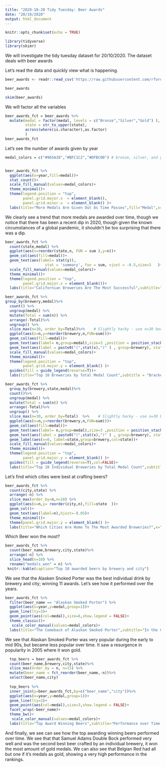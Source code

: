 ```yaml
---
title: "2020-10-20 Tidy Tuesday: Beer Awards"
date: "20/10/2020"
output: html_document
---
```


```r
knitr::opts_chunk$set(echo = TRUE)
```

```r
library(tidyverse)
library(skimr)
```

We will investigate the tidy tuesday dataset for 20/10/2020. The dataset deals with beer awards

Let's read the data and quickly view what is happening.

```r
beer_awards <- readr::read_csv('https://raw.githubusercontent.com/rfordatascience/tidytuesday/master/data/2020/2020-10-20/beer_awards.csv')
```


```r
beer_awards
```

```r
skim(beer_awards)
```
We will factor all the variables

```r
beer_awards_fct = beer_awards %>%
  mutate(medal = factor(medal, levels = c("Bronze","Silver","Gold") ),
         state = str_to_upper(state),
         across(where(is.character),as.factor)
         )
beer_awards_fct
```

Let's see the number of awards given by year

```r
medal_colors = c("#965A38","#BFC1C2","#DFBC00") # bronze, silver, and gold


beer_awards_fct %>%
  ggplot(aes(x=year,fill=medal))+
  stat_count()+
  scale_fill_manual(values=medal_colors)+
  theme_minimal()+
  theme(legend.position = "top",
        panel.grid.major.x  = element_blank(),
        panel.grid.minor.x  = element_blank() )+
  labs(title="More Medals Are Given Out As Time Passes",fill="Medal",x="Year",y="Number of Medals")

```

We clearly see a trend that more medals are awarded over time, though we notice that there has been a recent dip in 2020, though given the known circumstances of a global pandemic, it shouldn't be too surprising that there was a dip.

```r
beer_awards_fct %>%
  count(state,medal) %>%
  ggplot(aes(x=reorder(state,n, FUN = sum ),y=n))+
  geom_col(aes(fill=medal))+
  geom_text(aes(label= stat(y)),
                  stat = 'summary', fun = sum, vjust = -0.5,size=3   )+
  scale_fill_manual(values=medal_colors)+
  theme_minimal()+
  theme(legend.position = "top", 
        panel.grid.major.x = element_blank())+
  labs(title="Californian Breweries Are The Most Successful",subtitle="Number Of Awards Received By State Of Brewery",x="State",y="Number of Awards",fill="Medal")
```

```r
beer_awards_fct %>%
group_by(brewery,medal)%>%
  count() %>%
  ungroup(medal) %>%
  mutate(Total = sum(n)) %>%
  arrange(-Total)%>%
  ungroup() %>%
  slice_max(n=30, order_by=Total)%>%    # Slightly hacky - use n=30 because Each Brewery can get 3 medals,and we want the top 10.
  ggplot(aes(x=n,y=reorder(brewery,n,FUN=sum)))+
  geom_col(aes(fill=medal))+
  geom_text(aes(label= n,group=medal),size=3 ,position = position_stack(vjust = 0.5))+
  geom_text(aes(label = paste0("(",stat(x),")" ) , group=brewery), stat = 'summary', fun = sum,col="black", nudge_x = 2,size=4,fontface="italic")+
  scale_fill_manual(values=medal_colors)+
  theme_minimal()+
  theme(legend.position = "top", 
        panel.grid.major.y = element_blank() )+
  guides(fill = guide_legend(reverse=T))+
  labs(title="Top 10 Breweries by Total Medal Count",subtitle = "Brackets Shows Total",x="Medal Count",y="Brewery",fill="Medal")


```

```r
beer_awards_fct %>%
  group_by(brewery,state,medal)%>%
  count()%>%
  ungroup(medal) %>%
  mutate(Total = sum(n)) %>%
  arrange(-Total)%>%
  ungroup() %>%
  slice_max(n=30, order_by=Total)  %>%    # Slightly hacky - use n=30 because Each Brewery can get 3 medals,and we want the top 10.
  ggplot(aes(x=n,y=reorder(brewery,n,FUN=sum)))+
  geom_col(aes(fill=medal))+
  geom_text(aes(label= n,group=medal),size=3 ,position = position_stack(vjust = 0.5))+
  geom_text(aes(label = paste0("(",stat(x),")" ) , group=brewery), stat = 'summary', fun = sum,col="black", nudge_x = 2,size=4,fontface="italic")+
  geom_label(aes(x=0, label=state,group=brewery,col=state))+
  scale_fill_manual(values=medal_colors)+
  theme_minimal()+
  theme(legend.position = "top", 
        panel.grid.major.y = element_blank() )+
  guides(fill = guide_legend(reverse=T),col=FALSE)+
  labs(title="Top 10 Individual Breweries by Total Medal Count",subtitle = "With State Labelled",x="Medal Count",y="Brewery",fill="Medal")
```

Let's find which cities were best at crafting beers?

```r
beer_awards_fct %>%
  count(city,state) %>%
  arrange(-n) %>%
  slice_max(order_by=n,n=10) %>%
  ggplot(aes(x=n,y= reorder(city,n),fill=state  ))+
  geom_col()+
  geom_text(aes(label=n),hjust=-0.05)+
  theme_minimal()+
  theme(panel.grid.major.y = element_blank() )+
  labs(title="Which Cities Are Home To The Most Awarded Breweries?",x="Number of Awards",y="City",fill="State")
```

Which Beer won the most?

```r
beer_awards_fct %>%
  count(beer_name,brewery,city,state)%>%
  arrange(-n) %>%
  slice_head(n=10) %>%
  rename("medals_won" = n) %>%
 knitr::kable(caption="Top 10 awarded beers by brewery and city")
```

We see that the Alasken Snoked Porter was the best individual drink by brewery and city; winning 11 awards. Let's see how it performed over the years.

```r
beer_awards_fct %>%
  filter(beer_name == "Alaskan Smoked Porter") %>%
  ggplot(aes(x=year,y=medal,group=1))+
  geom_line(lty=3)+
  geom_point(aes(col=medal),size=6,show.legend = FALSE)+
  theme_classic()+
   scale_color_manual(values=medal_colors)+
  labs(title="The Comeback of Alaskan Smoked Porter",subtitle="In the Catergory of Smoke-Flavored Beer",x="Year",y=NULL)
```

We see that Alaskan Smoked Porter was very popular during the early to mid 90s, but became less popular over time. It saw a resurgence in popularity in 2005 where it won gold.

```r

  top_beers = beer_awards_fct %>%
  count(beer_name,brewery,city,state)%>%
  slice_max(order_by = n, n=15) %>%
  mutate(beer_name = fct_reorder(beer_name,-n))%>%
  select(beer_name,city)
  
  top_beers %>%
  inner_join(y=beer_awards_fct,by=c("beer_name","city"))%>%
  ggplot(aes(x=year,y=medal,group=1))+
  geom_line(lty=3)+
  geom_point(aes(col=medal),size=3,show.legend = FALSE)+
  facet_wrap(~beer_name)+
  theme_bw()+
   scale_color_manual(values=medal_colors)+
  labs(title="Top Award Winning Beers",subtitle="Performance over Time For Beers Made By Unique Breweries In Cities",x="Year",y=NULL)
```

And finally, we see can see how the top awarding winning beers performed over time. We see that that Samuel Adams Double Bock performed very well and was the second best beer crafted by an individual brewery, it won the most amount of gold medals. We can also see that Belgian Red had all but one if it's medals as gold, showing a very high performance in the rankings.

